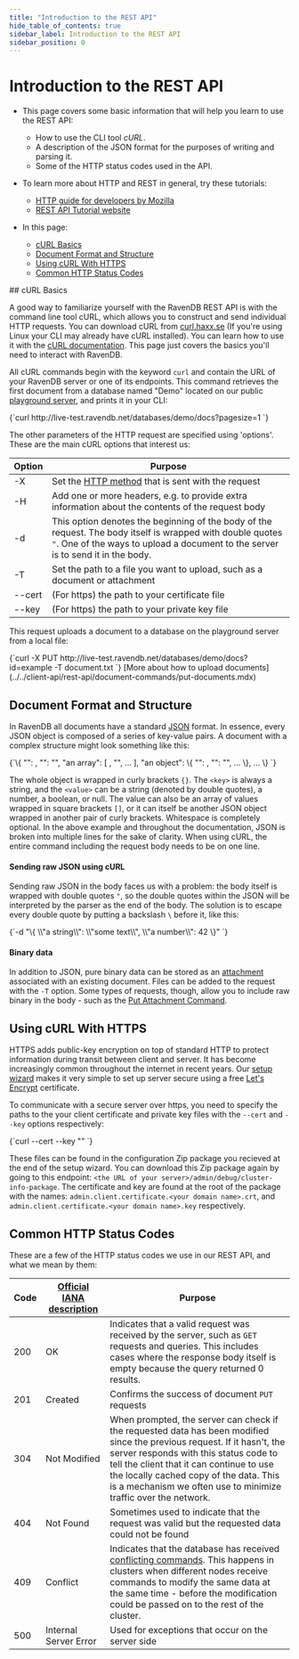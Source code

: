 ```yaml
---
title: "Introduction to the REST API"
hide_table_of_contents: true
sidebar_label: Introduction to the REST API
sidebar_position: 0
---
```



# Introduction to the REST API
<Admonition type="note" title="Note">

* This page covers some basic information that will help you learn to use the REST API:  
  * How to use the CLI tool *cURL*.  
  * A description of the JSON format for the purposes of writing and parsing it.  
  * Some of the HTTP status codes used in the API.  

* To learn more about HTTP and REST in general, try these tutorials:  
  * [HTTP guide for developers by Mozilla](https://developer.mozilla.org/en-US/docs/Web/HTTP)
  * [REST API Tutorial website](https://www.restapitutorial.com/)

* In this page:
  * [cURL Basics](../../client-api/rest-api/rest-api-intro.mdx#curl-basics)
  * [Document Format and Structure](../../client-api/rest-api/rest-api-intro.mdx#document-format-and-structure)
  * [Using cURL With HTTPS](../../client-api/rest-api/rest-api-intro.mdx#using-curl-with-https)
  * [Common HTTP Status Codes](../../client-api/rest-api/rest-api-intro.mdx#common-http-status-codes)

</Admonition>
## cURL Basics

A good way to familiarize yourself with the RavenDB REST API is with the command line tool cURL, which allows you to construct and 
send individual HTTP requests. You can download cURL from [curl.haxx.se](https://curl.haxx.se/download.html) (If you're using Linux 
your CLI may already have cURL installed). You can learn how to use it with the [cURL documentation](https://curl.haxx.se/docs/). 
This page just covers the basics you'll need to interact with RavenDB.  

All cURL commands begin with the keyword `curl` and contain the URL of your RavenDB server or one of its endpoints. This command retrieves the first document from 
a database named "Demo" located on our public [playground server](http://live-test.ravendb.net), and prints it in your CLI:  

<TabItem value="bash" label="bash">
<CodeBlock language="bash">
{`curl http://live-test.ravendb.net/databases/demo/docs?pagesize=1
`}
</CodeBlock>
</TabItem>

The other parameters of the HTTP request are specified using 'options'. These are the main cURL options that interest us:  

| Option | Purpose |
| - | - |
| -X | Set the [HTTP method](https://www.w3.org/Protocols/rfc2616/rfc2616-sec9.html) that is sent with the request |
| -H | Add one or more headers, e.g. to provide extra information about the contents of the request body |
| -d | This option denotes the beginning of the body of the request. The body itself is wrapped with double quotes `"`. One of the ways to upload a document to the server is to send it in the body. |
| -T | Set the path to a file you want to upload, such as a document or attachment |
| --cert | (For https) the path to your certificate file |
| --key | (For https) the path to your private key file |

This request uploads a document to a database on the playground server from a local file:  

<TabItem value="bash" label="bash">
<CodeBlock language="bash">
{`curl -X PUT http://live-test.ravendb.net/databases/demo/docs?id=example -T <path to file>document.txt
`}
</CodeBlock>
</TabItem>
[More about how to upload documents](../../client-api/rest-api/document-commands/put-documents.mdx)



## Document Format and Structure

In RavenDB all documents have a standard [JSON](https://www.json.org/) format. In essence, every JSON object is composed of a series 
of key-value pairs. A document with a complex structure might look something like this:  

<TabItem value="json" label="json">
<CodeBlock language="json">
{`\{
    "<key>": <value>,
    "<key>": "<string value>",
    "an array": [
        <value>,
        "<string value>",
        ...
    ],
    "an object": \{
        "<key>": <value>,
        "<key>": "<string value>",
        ...
    \},
    ...
\}
`}
</CodeBlock>
</TabItem>

The whole object is wrapped in curly brackets `{}`. The `<key>` is always a string, and the `<value>` can be a string (denoted by 
double quotes), a number, a boolean, or null. The value can also be an array of values wrapped in square brackets `[]`, or it can itself be another JSON object 
wrapped in another pair of curly brackets. Whitespace is completely optional. In the above example and throughout the documentation, 
JSON is broken into multiple lines for the sake of clarity. When using cURL, the entire command including the request body 
needs to be on one line.  


#### Sending raw JSON using cURL
Sending raw JSON in the body faces us with a problem: the body itself is wrapped with double quotes `"`, 
so the double quotes within the JSON will be interpreted by the parser as the end of the body. The solution is to escape every double quote 
by putting a backslash `\` before it, like this:  

<TabItem value="bash" label="bash">
<CodeBlock language="bash">
{`-d "\{
    \\"a string\\": \\"some text\\",
    \\"a number\\": 42
\}"
`}
</CodeBlock>
</TabItem>


#### Binary data
In addition to JSON, pure binary data can be stored as an [attachment](../../document-extensions/attachments/what-are-attachments.mdx) 
associated with an existing document. Files can be added to the request with the `-T` option. Some types of requests, though, allow you to include raw binary in the body - such as the 
[Put Attachment Command](../../client-api/rest-api/document-commands/batch-commands.mdx#put-attachment-command).  



## Using cURL With HTTPS

HTTPS adds public-key encryption on top of standard HTTP to protect information during transit between client and server. It has 
become increasingly common throughout the internet in recent years. Our [setup wizard](../../start/installation/setup-wizard.mdx) makes 
it very simple to set up server secure using a free [Let's Encrypt](https://letsencrypt.org/) certificate.  

To communicate with a secure server over https, you need to specify the paths to the your client certificate and private key 
files with the `--cert` and `--key` options respectively:  

<TabItem value="bash" label="bash">
<CodeBlock language="bash">
{`curl --cert <path to your certificate file> --key <path to your private key file> "<server url>"
`}
</CodeBlock>
</TabItem>

These files can be found in the configuration Zip package you recieved at the end of the setup wizard. You can download this Zip package 
again by going to this endpoint: `<the URL of your server>/admin/debug/cluster-info-package`. The certificate and key are found at 
the root of the package with the names: `admin.client.certificate.<your domain name>.crt`, and 
`admin.client.certificate.<your domain name>.key` respectively.  



## Common HTTP Status Codes

These are a few of the HTTP status codes we use in our REST API, and what we mean by them:  

| Code | [Official IANA description](https://www.iana.org/assignments/http-status-codes/http-status-codes.xhtml) | Purpose |
| - | - | - |
| 200 | OK | Indicates that a valid request was received by the server, such as `GET` requests and queries. This includes cases where the response body itself is empty because the query returned 0 results. |
| 201 | Created | Confirms the success of document `PUT` requests |
| 304 | Not Modified | When prompted, the server can check if the requested data has been modified since the previous request. If it hasn't, the server responds with this status code to tell the client that it can continue to use the locally cached copy of the data. This is a mechanism we often use to minimize traffic over the network. |
| 404 | Not Found | Sometimes used to indicate that the request was valid but the requested data could not be found |
| 409 | Conflict | Indicates that the database has received [conflicting commands](../../server/clustering/replication/replication-conflicts.mdx). This happens in clusters when different nodes receive commands to modify the same data at the same time - before the modification could be passed on to the rest of the cluster. |
| 500 | Internal Server Error | Used for exceptions that occur on the server side |



